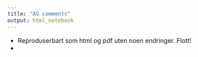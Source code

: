 ```yaml
---
title: "AG comments"
output: html_notebook
---
```


-   Reproduserbart som html og pdf uten noen endringer. Flott!
-   
